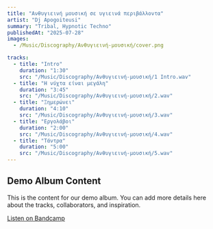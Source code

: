 ```yaml
---
title: "Ανθυγιεινή μουσική σε υγιεινά περιβάλλοντα"
artist: "Dj Apogoiteusi"
summary: "Tribal, Hypnotic Techno"
publishedAt: "2025-07-28"
images:
  - /Music/Discography/Ανθυγιεινή-μουσική/cover.png

tracks:
  - title: "Intro"
    duration: "1:30"
    src: "/Music/Discography/Ανθυγιεινή-μουσική/1 Intro.wav"
  - title: "Η νύχτα είναι μεγάλη"
    duration: "3:45"
    src: "/Music/Discography/Ανθυγιεινή-μουσική/2.wav"
  - title: "Ξημερώνει"
    duration: "4:10"
    src: "/Music/Discography/Ανθυγιεινή-μουσική/3.wav"
  - title: "Εργολάβοι"
    duration: "2:00"
    src: "/Music/Discography/Ανθυγιεινή-μουσική/4.wav"
  - title: "Τάντρα"
    duration: "5:00"
    src: "/Music/Discography/Ανθυγιεινή-μουσική/5.wav"
---
```


## Demo Album Content

This is the content for our demo album. You can add more details here about the tracks, collaborators, and inspiration.

[Listen on Bandcamp](https://example.com/bandcamp-link) 